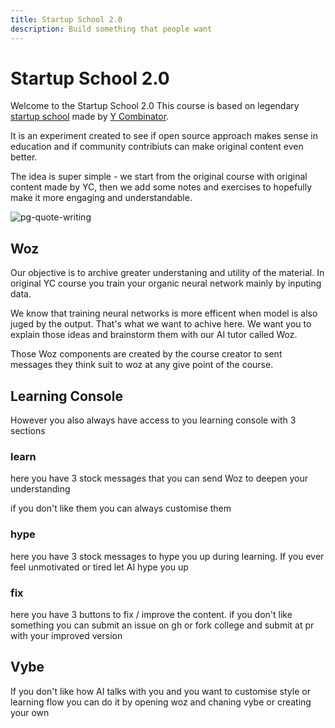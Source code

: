 ```yaml
---
title: Startup School 2.0
description: Build something that people want 
---
```



# Startup School 2.0
    
Welcome to the Startup School 2.0
This course is based on legendary [startup school](https://startupschool.com/) made by [Y Combinator](https://www.ycombinator.com/).

It is an experiment created to see if open source approach makes sense in education and if community contribiuts can make original content even better.

The idea is super simple - we start from the original course with original content made by YC, then we add some notes and exercises to hopefully make it more engaging and understandable. 

![pg-quote-writing](../../assets/startup-school-2.0/pg-quote-writing.png)


## Woz 

Our objective is to archive greater understaning and utility of the material. In original YC course you train your organic neural network mainly by inputing data. 

We know that training neural networks is more efficent when model is also juged by the output. That's what we want to achive here. We want you to explain those ideas and brainstorm them with our AI tutor called Woz.


<Woz
title='Try Woz'
description='See how Woz works'
prompt='Hi Woz! Introduce yourself and greet user! tell him who you are and why interactive learning with AI where you have to explain freshly learned ideas in your own words is so awesome.'
/>

Those Woz components are created by the course creator to sent messages they think suit to woz at any give point of the course.

## Learning Console

However you also always have access to you learning console with 3 sections 

### learn 
here you have 3 stock messages that you can send Woz to deepen your understanding 

if you don't like them you can always customise them 

### hype 
here you have 3 stock messages to hype you up during learning. If you ever feel unmotivated or tired let AI hype you up

### fix 
here you have 3 buttons to fix / improve the content. if you don't like something you can submit an issue on gh or fork college and submit at pr with your improved version 


## Vybe

If you don't like how AI talks with you and you want to customise style or learning flow you can do it by opening woz and chaning vybe or creating your own